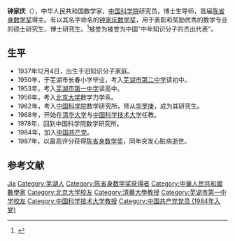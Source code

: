 '''钟家庆'''（{{bd|1937年|12月4日|1987年|4月12日|catIdx=Z钟}}），中华人民共和国数学家，[[中国科学院|中国科学院]]研究员，博士生导师，首届[[陈省身数学奖|陈省身数学奖]]得主。有以其名字命名的[[钟家庆数学奖|钟家庆数学奖]]，用于表彰和奖励优秀的数学专业的硕士研究生、博士研究生。<ref>{{cite web | url = http://ahage.net/jinxiandaimingren/9782.html | title = 钟家庆 | publisher = 安徽文化网 | accessdate = 2016-11-12 | archive-url = https://web.archive.org/web/20170113135637/http://ahage.net/jinxiandaimingren/9782.html | archive-date = 2017-01-13 | dead-url = yes }}</ref>被誉为被誉为中国"中年知识分子的杰出代表"。

== 生平 ==
*1937年12月4日，出生于旧知识分子家庭。
*1950年，于芜湖市长春小学毕业，考入[[芜湖市第二中学|芜湖市第二中学]]读初中。
*1953年，考入[[芜湖市第一中学|芜湖市第一中学]]读高中。
*1956年，考入[[北京大学|北京大学]]数学力学系。
*1962年，考入[[中国科学院|中国科学院]]数学研究所，师从[[华罗庚|华罗庚]]，成为其研究生。
*1968年，开始在[[清华大学|清华大学]]与[[中国科学技术大学|中国科学技术大学]]任教。
*1978年，回到中国科学院数学研究所。
*1984年，加入[[中国共产党|中国共产党]]。
*1987年，以最高评分获得[[陈省身数学奖|陈省身数学奖]]，同年突发心脏病逝世。

== 参考文献 ==
{{reflist}}

{{陈省身数学奖获得者}}

{{Authority control}}
{{DEFAULTSORT:Zhong锺}}
[[Category:锺姓|Jia]]
[[Category:芜湖人|Category:芜湖人]]
[[Category:陈省身数学奖获得者|Category:陈省身数学奖获得者]]
[[Category:中華人民共和國數學家|Category:中華人民共和國數學家]]
[[Category:北京大学校友|Category:北京大学校友]]
[[Category:清華大學教授|Category:清華大學教授]]
[[Category:芜湖市第一中学校友|Category:芜湖市第一中学校友]]
[[Category:中国科学技术大学教授|Category:中国科学技术大学教授]]
[[Category:中国共产党党员_(1984年入党)|Category:中国共产党党员 (1984年入党)]]